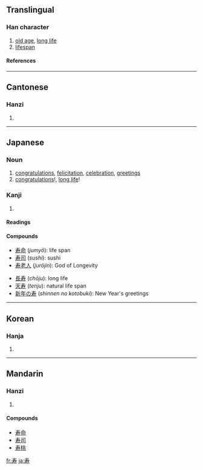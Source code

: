 {{see|壽}}

==Translingual==
===Han character===
{{Han char|rn=41|rad=寸|as=04|sn=7|four=|canj=手大木戈 (QKDI)}}
# [[old age]], [[long life]]
# [[lifespan]]
====References====
{{Han ref|kx=0294.021|dkj=07419|dj=0581.130|hdz=10504.040|uh=5BFF|ud=23551}}
----
==Cantonese==
===Hanzi===
{{yue-hanzi|jyut=|y=sau4}}
# {{defn|Cantonese}}
----

==Japanese==
===Noun===
{{ja-noun|k|hira=ことぶき|rom=kotobuki}}
# [[congratulations]], [[felicitation]], [[celebration]], [[greetings]]
# [[congratulations]]!, [[long live|long life]]!
===Kanji===
{{ja-kanji|grade=c|rs=寸04}}
# {{defn|Japanese}} 
====Readings====
{{ja-readings|on=じゅ (''ju''), す (''su''), しゅう (''shū'')|kun=[[ことぶき]] (''kotobuki''), [[ことぶく]] ([[寿く]], ''kotobuku''), [[ことほぐ]] ([[寿ぐ]], ''kotohogu'')|nanori=[[かず]] (''kazu''), [[じ]] (''ji''), [[じゅう]] (''jū'') [[すっ]] (''sut''), [[すみ]] (''sumi''), [[とし]] (''toshi''), [[としかつ]] (''toshikatsu''), [[なが]] (''naga''), [[のぶ]] (''nobu''), [[のり]] (''nori''), [[ひさ]] (''hisa''), [[ひさし]] (''hisashi''), [[やす]] (''yasu''), [[やすし]] (''yasushi'')}}
====Compounds====
{{top2}}
*[[寿命]] (''jumyō''): life span
*[[寿司]] (''sushi''): sushi
*[[寿老人]] (''jurōjin''): God of Longevity
{{mid2}}
*[[長寿]] (''chōju''): long life
*[[天寿]] (''tenju''): natural life span
*[[新年の寿]] (''shinnen no kotobuki''): New Year's greetings
{{bottom}}
----

==Korean==
===Hanja===
{{ko-hanja|hangeul=[[수]]|rv=su|mr=su}}
# {{defn|Korean}}
----
==Mandarin==
===Hanzi===
{{cmn-hanzi|tra=壽|pin=[[shòu]] ([[shou4]])|wg=shou<sup>4</sup>}}
# {{defn|Mandarin}}

====Compounds====
*[[寿命]]
*[[寿司]]
*[[寿桃]]

[[fr:寿]]
[[ja:寿]]